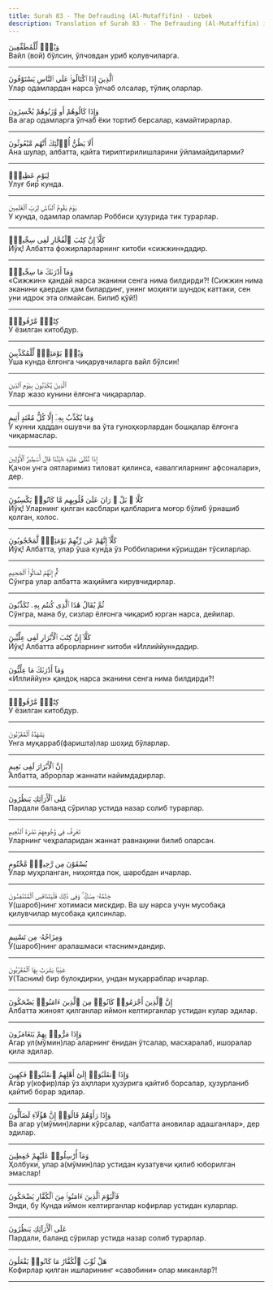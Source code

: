 ```yaml
---
title: Surah 83 - The Defrauding (Al-Mutaffifin) - Uzbek
description: Translation of Surah 83 - The Defrauding (Al-Mutaffifin) in Uzbek
---
```





<Aside type="quran" title="1">
وَيْلٌۭ لِّلْمُطَفِّفِينَ
</Aside>

<Aside type="reference" title="1">
Вайл (вой) бўлсин, ўлчовдан уриб қолувчиларга.
</Aside>

---

<Aside type="quran" title="2">
ٱلَّذِينَ إِذَا ٱكْتَالُوا۟ عَلَى ٱلنَّاسِ يَسْتَوْفُونَ
</Aside>

<Aside type="reference" title="2">
Улар одамлардан нарса ўлчаб олсалар, тўлиқ оларлар.
</Aside>

---

<Aside type="quran" title="3">
وَإِذَا كَالُوهُمْ أَو وَّزَنُوهُمْ يُخْسِرُونَ
</Aside>

<Aside type="reference" title="3">
Ва агар одамларга ўлчаб ёки тортиб берсалар, камайтирарлар.
</Aside>

---

<Aside type="quran" title="4">
أَلَا يَظُنُّ أُو۟لَٰٓئِكَ أَنَّهُم مَّبْعُوثُونَ
</Aside>

<Aside type="reference" title="4">
Ана шулар, албатта, қайта тирилтирилишларини ўйламайдиларми?
</Aside>

---

<Aside type="quran" title="5">
لِيَوْمٍ عَظِيمٍۢ
</Aside>

<Aside type="reference" title="5">
Улуғ бир кунда.
</Aside>

---

<Aside type="quran" title="6">
يَوْمَ يَقُومُ ٱلنَّاسُ لِرَبِّ ٱلْعَٰلَمِينَ
</Aside>

<Aside type="reference" title="6">
У кунда, одамлар оламлар Роббиси ҳузурида тик турарлар.
</Aside>

---

<Aside type="quran" title="7">
كَلَّآ إِنَّ كِتَٰبَ ٱلْفُجَّارِ لَفِى سِجِّينٍۢ
</Aside>

<Aside type="reference" title="7">
Йўқ! Албатта фожирларларнинг китоби «сижжин»дадир.
</Aside>

---

<Aside type="quran" title="8">
وَمَآ أَدْرَىٰكَ مَا سِجِّينٌۭ
</Aside>

<Aside type="reference" title="8">
«Сижжин» қандай нарса эканини сенга нима билдирди?! (Сижжин нима эканини қаердан ҳам билардинг, унинг моҳияти шундоқ каттаки, сен уни идрок эта олмайсан. Билиб қўй!)
</Aside>

---

<Aside type="quran" title="9">
كِتَٰبٌۭ مَّرْقُومٌۭ
</Aside>

<Aside type="reference" title="9">
У ёзилган китобдур.
</Aside>

---

<Aside type="quran" title="10">
وَيْلٌۭ يَوْمَئِذٍۢ لِّلْمُكَذِّبِينَ
</Aside>

<Aside type="reference" title="10">
Ўша кунда ёлғонга чиқарувчиларга вайл бўлсин!
</Aside>

---

<Aside type="quran" title="11">
ٱلَّذِينَ يُكَذِّبُونَ بِيَوْمِ ٱلدِّينِ
</Aside>

<Aside type="reference" title="11">
Улар жазо кунини ёлғонга чиқарарлар.
</Aside>

---

<Aside type="quran" title="12">
وَمَا يُكَذِّبُ بِهِۦٓ إِلَّا كُلُّ مُعْتَدٍ أَثِيمٍ
</Aside>

<Aside type="reference" title="12">
У кунни ҳаддан ошувчи ва ўта гуноҳкорлардан бошқалар ёлғонга чиқармаслар.
</Aside>

---

<Aside type="quran" title="13">
إِذَا تُتْلَىٰ عَلَيْهِ ءَايَٰتُنَا قَالَ أَسَٰطِيرُ ٱلْأَوَّلِينَ
</Aside>

<Aside type="reference" title="13">
Қачон унга оятларимиз тиловат қилинса, «авалгиларнинг афсоналари», дер.
</Aside>

---

<Aside type="quran" title="14">
كَلَّا ۖ بَلْ ۜ رَانَ عَلَىٰ قُلُوبِهِم مَّا كَانُوا۟ يَكْسِبُونَ
</Aside>

<Aside type="reference" title="14">
Йўқ! Уларнинг қилган касблари қалбларига моғор бўлиб ўрнашиб қолган, холос.
</Aside>

---

<Aside type="quran" title="15">
كَلَّآ إِنَّهُمْ عَن رَّبِّهِمْ يَوْمَئِذٍۢ لَّمَحْجُوبُونَ
</Aside>

<Aside type="reference" title="15">
Йўқ! Албатта, улар ўша кунда ўз Роббиларини кўришдан тўсиларлар.
</Aside>

---

<Aside type="quran" title="16">
ثُمَّ إِنَّهُمْ لَصَالُوا۟ ٱلْجَحِيمِ
</Aside>

<Aside type="reference" title="16">
Сўнгра улар албатта жаҳиймга кирувчидирлар.
</Aside>

---

<Aside type="quran" title="17">
ثُمَّ يُقَالُ هَٰذَا ٱلَّذِى كُنتُم بِهِۦ تُكَذِّبُونَ
</Aside>

<Aside type="reference" title="17">
Сўнгра, мана бу, сизлар ёлғонга чиқариб юрган нарса, дейилар.
</Aside>

---

<Aside type="quran" title="18">
كَلَّآ إِنَّ كِتَٰبَ ٱلْأَبْرَارِ لَفِى عِلِّيِّينَ
</Aside>

<Aside type="reference" title="18">
Йўқ! Албатта аброрларнинг китоби «Иллиййун»дадир.
</Aside>

---

<Aside type="quran" title="19">
وَمَآ أَدْرَىٰكَ مَا عِلِّيُّونَ
</Aside>

<Aside type="reference" title="19">
«Иллиййун» қандоқ нарса эканини сенга нима билдирди?!
</Aside>

---

<Aside type="quran" title="20">
كِتَٰبٌۭ مَّرْقُومٌۭ
</Aside>

<Aside type="reference" title="20">
У ёзилган китобдур.
</Aside>

---

<Aside type="quran" title="21">
يَشْهَدُهُ ٱلْمُقَرَّبُونَ
</Aside>

<Aside type="reference" title="21">
Унга муқарраб(фаришта)лар шоҳид бўларлар.
</Aside>

---

<Aside type="quran" title="22">
إِنَّ ٱلْأَبْرَارَ لَفِى نَعِيمٍ
</Aside>

<Aside type="reference" title="22">
Албатта, аброрлар жаннати найимдадирлар.
</Aside>

---

<Aside type="quran" title="23">
عَلَى ٱلْأَرَآئِكِ يَنظُرُونَ
</Aside>

<Aside type="reference" title="23">
Пардали баланд сўрилар устида назар солиб турарлар.
</Aside>

---

<Aside type="quran" title="24">
تَعْرِفُ فِى وُجُوهِهِمْ نَضْرَةَ ٱلنَّعِيمِ
</Aside>

<Aside type="reference" title="24">
Уларнинг чеҳраларидан жаннат равнақини билиб оларсан.
</Aside>

---

<Aside type="quran" title="25">
يُسْقَوْنَ مِن رَّحِيقٍۢ مَّخْتُومٍ
</Aside>

<Aside type="reference" title="25">
Улар муҳрланган, ниҳоятда пок, шаробдан ичарлар.
</Aside>

---

<Aside type="quran" title="26">
خِتَٰمُهُۥ مِسْكٌۭ ۚ وَفِى ذَٰلِكَ فَلْيَتَنَافَسِ ٱلْمُتَنَٰفِسُونَ
</Aside>

<Aside type="reference" title="26">
У(шароб)нинг хотимаси мискдир. Ва шу нарса учун мусобақа қилувчилар мусобақа қилсинлар.
</Aside>

---

<Aside type="quran" title="27">
وَمِزَاجُهُۥ مِن تَسْنِيمٍ
</Aside>

<Aside type="reference" title="27">
У(шароб)нинг аралашмаси «тасним»дандир.
</Aside>

---

<Aside type="quran" title="28">
عَيْنًۭا يَشْرَبُ بِهَا ٱلْمُقَرَّبُونَ
</Aside>

<Aside type="reference" title="28">
У(Тасним) бир булоқдирки, ундан муқарраблар ичарлар.
</Aside>

---

<Aside type="quran" title="29">
إِنَّ ٱلَّذِينَ أَجْرَمُوا۟ كَانُوا۟ مِنَ ٱلَّذِينَ ءَامَنُوا۟ يَضْحَكُونَ
</Aside>

<Aside type="reference" title="29">
Албатта жиноят қилганлар иймон келтирганлар устидан кулар эдилар.
</Aside>

---

<Aside type="quran" title="30">
وَإِذَا مَرُّوا۟ بِهِمْ يَتَغَامَزُونَ
</Aside>

<Aside type="reference" title="30">
Агар ул(мўмин)лар аларнинг ёнидан ўтсалар, масхаралаб, ишоралар қила эдилар.
</Aside>

---

<Aside type="quran" title="31">
وَإِذَا ٱنقَلَبُوٓا۟ إِلَىٰٓ أَهْلِهِمُ ٱنقَلَبُوا۟ فَكِهِينَ
</Aside>

<Aside type="reference" title="31">
Агар у(кофир)лар ўз аҳллари ҳузурига қайтиб борсалар, ҳузурланиб қайтиб борар эдилар.
</Aside>

---

<Aside type="quran" title="32">
وَإِذَا رَأَوْهُمْ قَالُوٓا۟ إِنَّ هَٰٓؤُلَآءِ لَضَآلُّونَ
</Aside>

<Aside type="reference" title="32">
Ва агар у(мўмин)ларни кўрсалар, «албатта ановилар адашганлар», дер эдилар.
</Aside>

---

<Aside type="quran" title="33">
وَمَآ أُرْسِلُوا۟ عَلَيْهِمْ حَٰفِظِينَ
</Aside>

<Aside type="reference" title="33">
Ҳолбуки, улар а(мўмин)лар устидан кузатувчи қилиб юборилган эмаслар!
</Aside>

---

<Aside type="quran" title="34">
فَٱلْيَوْمَ ٱلَّذِينَ ءَامَنُوا۟ مِنَ ٱلْكُفَّارِ يَضْحَكُونَ
</Aside>

<Aside type="reference" title="34">
Энди, бу Кунда иймон келтирганлар кофирлар устидан куларлар.
</Aside>

---

<Aside type="quran" title="35">
عَلَى ٱلْأَرَآئِكِ يَنظُرُونَ
</Aside>

<Aside type="reference" title="35">
Пардали, баланд сўрилар устида назар солиб турарлар.
</Aside>

---

<Aside type="quran" title="36">
هَلْ ثُوِّبَ ٱلْكُفَّارُ مَا كَانُوا۟ يَفْعَلُونَ
</Aside>

<Aside type="reference" title="36">
Кофирлар қилган ишларининг «савобини» олар миканлар?!
</Aside>

---
